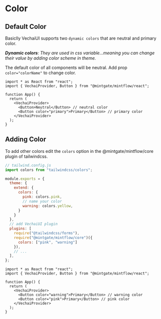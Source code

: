 # Color

## Default Color

Basiclly VechaiUI supports two `dynamic colors` that are neutral and primary color.

*<b>Dynamic colors</b>: They are used in css variable...meaning you can change their value by adding color scheme in theme.*

The default color of all components will be neutral. Add prop `color="colorName"` to change color.

```tsx
import * as React from "react";
import { VechaiProvider, Button } from "@mintgate/mintflow/react";

function App() {
  return (
    <VechaiProvider>
      <Button>Neutral</Button> // neutral color
      <Button color="primary">Primary</Button> // primary color
    </VechaiProvider>
  );
}
```

## Adding Color

To add other colors edit the `colors` option in the @mintgate/mintflow/core plugin of tailwindcss.

```js
// tailwind.config.js
import colors from "tailwindcss/colors";

module.exports = {
  theme: {
    extend: {
      colors: {
        pink: colors.pink,
        // name your color
        warning: colors.yellow,
      }
    }
  },
  // add VechaiUI plugin
  plugins: [
    require("@tailwindcss/forms"),
    require("@mintgate/mintflow/core")({
      colors: ["pink", "warning"]
    }),
    // ...
  ],
};
```

```tsx
import * as React from "react";
import { VechaiProvider, Button } from "@mintgate/mintflow/react";

function App() {
  return (
    <VechaiProvider>
      <Button color="warning">Primary</Button> // warning color
      <Button color="pink">Primary</Button> // pink color
    </VechaiProvider>
  );
}
```
